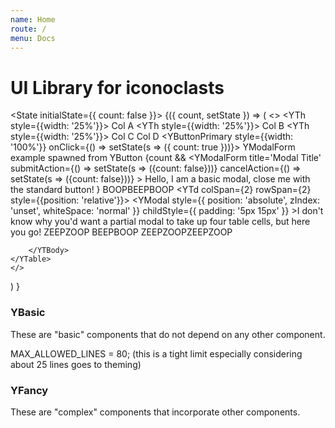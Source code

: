 ```yaml
---
name: Home
route: /
menu: Docs
---
```



# UI Library for iconoclasts

<State initialState={{ count: false }}>
<Observe>
{({ count, setState }) => (
	<>
		<YTable>
        <YThead>
            <YTr>
                <YTh style={{width: '25%'}}>
                    Col A
                    <YThSortIndicator />
                </YTh>
                <YTh style={{width: '25%'}}>
                    Col B
                </YTh>
                <YTh style={{width: '25%'}}>
                    Col C
                    <YThSortIndicator className='asc' />
                </YTh>
                <YTh resizable={false}>
                    Col D
                    <YThSortIndicator className='desc' />
                </YTh>
            </YTr>
        </YThead>
        <YTBody>
            <YTr>
                <YTd>
                    <YButtonPrimary style={{width: '100%'}} onClick={() => setState(s => ({ count: true }))}>
                        YModalForm example spawned from YButton
                        </YButtonPrimary>
                        {count &&
                            <YModalForm
                                title='Modal Title'
                                submitAction={() => setState(s => ({count: false}))}
                                cancelAction={() => setState(s => ({count: false}))}
                            >
                                Hello, I am a basic modal, close me with the standard button!
                            </YModalForm>
                        }
                </YTd>
                <YTd>BOOP</YTd><YTd>BEEP</YTd><YTd>BOOP</YTd></YTr>
            <YTr><YTd colSpan={2} rowSpan={2} style={{position: 'relative'}}>
                <YModal
                    style={{
                        position: 'absolute',
                        zIndex: 'unset',
                        whiteSpace: 'normal'
                        }}
                    childStyle={{
                        padding: '5px 15px'
                    }}
                >I don't know why you'd want a partial modal to take up four table cells, but here you go!</YModal>
                </YTd><YTd>ZEEP</YTd><YTd>ZOOP</YTd></YTr>
            <YTr><YTd>BEEP</YTd><YTd>BOOP</YTd></YTr>
            <YTr><YTd>ZEEP</YTd><YTd>ZOOP</YTd><YTd>ZEEP</YTd><YTd>ZOOP</YTd></YTr>
            
        </YTBody>
    </YTable>
	</>
) }
</Observe>
</State>

### YBasic
These are "basic" components that do not depend on any other component.

MAX_ALLOWED_LINES = 80; (this is a tight limit especially considering about 25 lines goes to theming)

### YFancy
These are "complex" components that incorporate other components.